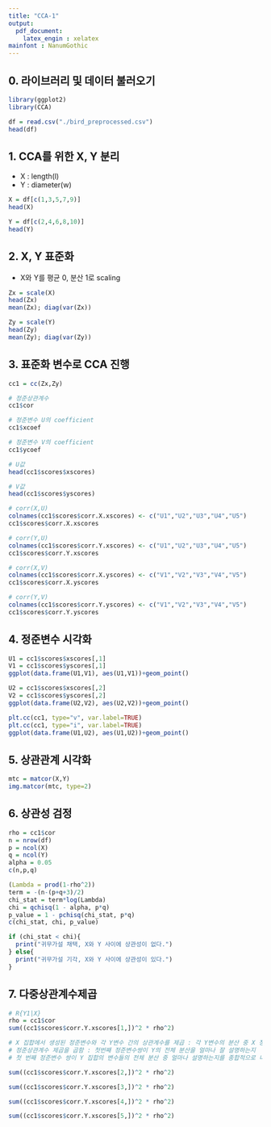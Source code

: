 ---
title: "CCA-1"
output:
  pdf_document: 
    latex_engin : xelatex
mainfont : NanumGothic
---

## 0. 라이브러리 및 데이터 불러오기

```{r}
library(ggplot2)
library(CCA)

df = read.csv("./bird_preprocessed.csv")
head(df)
```

## 1. CCA를 위한 X, Y 분리

-   X : length(l)
-   Y : diameter(w)

```{r}
X = df[c(1,3,5,7,9)]
head(X)

Y = df[c(2,4,6,8,10)]
head(Y)
```

## 2. X, Y 표준화 

-   X와 Y를 평균 0, 분산 1로 scaling

```{r}
Zx = scale(X)
head(Zx)
mean(Zx); diag(var(Zx))

Zy = scale(Y)
head(Zy)
mean(Zy); diag(var(Zy))
```


## 3. 표준화 변수로 CCA 진행 

```{r}
cc1 = cc(Zx,Zy)

# 정준상관계수 
cc1$cor

# 정준변수 U의 coefficient
cc1$xcoef

# 정준변수 V의 coefficient
cc1$ycoef

# U값
head(cc1$scores$xscores)

# V값
head(cc1$scores$yscores)

# corr(X,U)
colnames(cc1$scores$corr.X.xscores) <- c("U1","U2","U3","U4","U5")
cc1$scores$corr.X.xscores

# corr(Y,U)
colnames(cc1$scores$corr.Y.xscores) <- c("U1","U2","U3","U4","U5")
cc1$scores$corr.Y.xscores

# corr(X,V)
colnames(cc1$scores$corr.X.yscores) <- c("V1","V2","V3","V4","V5")
cc1$scores$corr.X.yscores

# corr(Y,V)
colnames(cc1$scores$corr.Y.yscores) <- c("V1","V2","V3","V4","V5")
cc1$scores$corr.Y.yscores
```



## 4. 정준변수 시각화

```{r, fig.width=8, fig.height=8}
U1 = cc1$scores$xscores[,1]
V1 = cc1$scores$yscores[,1]
ggplot(data.frame(U1,V1), aes(U1,V1))+geom_point()

U2 = cc1$scores$xscores[,2]
V2 = cc1$scores$yscores[,2]
ggplot(data.frame(U2,V2), aes(U2,V2))+geom_point()

plt.cc(cc1, type="v", var.label=TRUE)
plt.cc(cc1, type="i", var.label=TRUE)
ggplot(data.frame(U1,U2), aes(U1,U2))+geom_point()
```

## 5. 상관관계 시각화

```{r}
mtc = matcor(X,Y)
img.matcor(mtc, type=2)
```



## 6. 상관성 검정

```{r}
rho = cc1$cor
n = nrow(df)
p = ncol(X)
q = ncol(Y)
alpha = 0.05
c(n,p,q)

(Lambda = prod(1-rho^2))
term = -(n-(p+q+3)/2)
chi_stat = term*log(Lambda)
chi = qchisq(1 - alpha, p*q)
p_value = 1 - pchisq(chi_stat, p*q)
c(chi_stat, chi, p_value) 

if (chi_stat < chi){
  print("귀무가설 채택, X와 Y 사이에 상관성이 없다.")
} else{
  print("귀무가설 기각, X와 Y 사이에 상관성이 있다.")
}
```



## 7. 다중상관계수제곱

```{r}
# R{Y1|X}
rho = cc1$cor
sum((cc1$scores$corr.Y.xscores[1,])^2 * rho^2)

# X 집합에서 생성된 정준변수와 각 Y변수 간의 상관계수를 제곱 : 각 Y변수의 분산 중 X 정준변수에 의해 설명되는 비율,
# 정준상관계수 제곱을 곱함 : 첫번째 정준변수쌍이 Y의 전체 분산을 얼마나 잘 설명하는지
# 첫 번째 정준변수 쌍이 Y 집합의 변수들의 전체 분산 중 얼마나 설명하는지를 종합적으로 나타내는 값.

sum((cc1$scores$corr.Y.xscores[2,])^2 * rho^2)

sum((cc1$scores$corr.Y.xscores[3,])^2 * rho^2)

sum((cc1$scores$corr.Y.xscores[4,])^2 * rho^2)

sum((cc1$scores$corr.Y.xscores[5,])^2 * rho^2)
```

